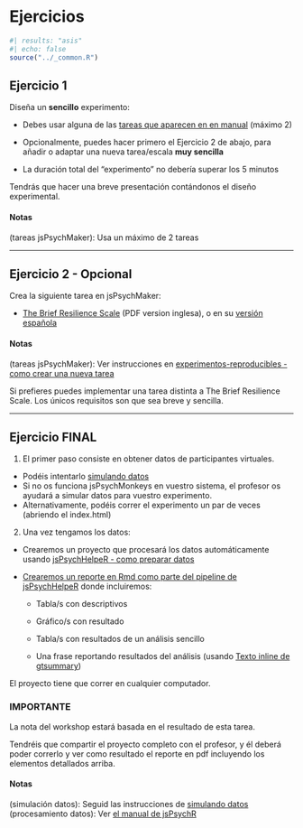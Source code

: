 # Ejercicios


```r
#| results: "asis"
#| echo: false
source("../_common.R")
```



## Ejercicio 1

Diseña un **sencillo** experimento:

-   Debes usar alguna de las [tareas que aparecen en en manual](https://gorkang.github.io/jsPsychR-manual/qmd/03-jsPsychMaker.html#available-tasks) (máximo 2)

-   Opcionalmente, puedes hacer primero el Ejercicio 2 de abajo, para añadir o adaptar una nueva tarea/escala **muy sencilla** 

-   La duración total del "experimento" no debería superar los 5 minutos

Tendrás que hacer una breve presentación contándonos el diseño experimental.

#### Notas {.ejercicio .unnumbered}

(tareas jsPsychMaker): Usa un máximo de 2 tareas\
<!-- (tarea nueva): Puedes diseñar una tarea con una sola pregunta para dos condiciones experimentales, o adaptar un cuestionario breve ya existente (que no tengamos en jsPsychMaker). -->

------------------------------------------------------------------------


## Ejercicio 2 - Opcional

Crea la siguiente tarea en jsPsychMaker:

-   [The Brief Resilience Scale](https://sci-hub.ru/10.1080/10705500802222972) (PDF version inglesa), o en su [versión española](https://scielo.isciii.es/scielo.php?script=sci_arttext&pid=S0212-97282021000200006&lng=es&tlng=es)

#### Notas {.ejercicio .unnumbered}

(tareas jsPsychMaker): Ver instrucciones en [experimentos-reproducibles - como crear una nueva tarea](09-experimentos-reproducibles.html#como-crear-una-nueva-tarea)

Si prefieres puedes implementar una tarea distinta a The Brief Resilience Scale. Los únicos requisitos son que sea breve y sencilla.

------------------------------------------------------------------------


## Ejercicio FINAL

1) El primer paso consiste en obtener datos de participantes virtuales.

- Podéis intentarlo [simulando datos](09-experimentos-reproducibles.html#como-simular-datos)
- Si no os funciona jsPsychMonkeys en vuestro sistema, el profesor os ayudará a simular datos para vuestro experimento.
- Alternativamente, podéis correr el experimento un par de veces (abriendo el index.html)

2) Una vez tengamos los datos:

-   Crearemos un proyecto que procesará los datos automáticamente usando [jsPsychHelpeR - como preparar datos](09-experimentos-reproducibles.html#como-preparar-datos)

-   [Crearemos un reporte en Rmd como parte del pipeline de jsPsychHelpeR](09-experimentos-reproducibles.html#como-crear-un-reporte-dentro-del-jspsychhelper) donde incluiremos:

    -   Tabla/s con descriptivos

    -   Gráfico/s con resultado

    -   Tabla/s con resultados de un análisis sencillo

    -   Una frase reportando resultados del análisis (usando [Texto inline de gtsummary](06-analisis-datos-inferencial.html#texto-inline))

El proyecto tiene que correr en cualquier computador.  


### IMPORTANTE {-}

La nota del workshop estará basada en el resultado de esta tarea.  

Tendréis que compartir el proyecto completo con el profesor, y él deberá poder correrlo y ver como resultado el reporte en pdf incluyendo los elementos detallados arriba.  


#### Notas {.ejercicio .unnumbered}

(simulación datos): Seguid las instrucciones de [simulando datos](09-experimentos-reproducibles.html#como-simular-datos)\
(procesamiento datos): Ver [el manual de jsPsychR](https://gorkang.github.io/jsPsychR-manual/qmd/02-QuickGuide.html#QuickGuidejsPsychHelpeR)
